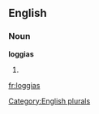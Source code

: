 
==English==

===Noun===
'''loggias'''

# {{plural of|[[loggia]]}}

[[Category:English plurals]]

[[fr:loggias]]